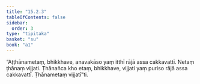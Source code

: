 ```yaml
---
title: "15.2.3"
tableOfContents: false
sidebar:
  order: 3
type: "tipitaka"
basket: "su"
book: "a1"
---
```



<DynamicBreadcrumb />

<Division number="280" book="a1" bookNo="15" page="30">

<Paragraph number="371" book="a1">
“Aṭṭhānametaṃ, bhikkhave, anavakāso yaṃ itthī rājā assa cakkavattī. Netaṃ ṭhānaṃ vijjati. Ṭhānañca kho etaṃ, bhikkhave, vijjati yaṃ puriso rājā assa cakkavattī. Ṭhānametaṃ vijjatī”ti.
</Paragraph>
</Division>